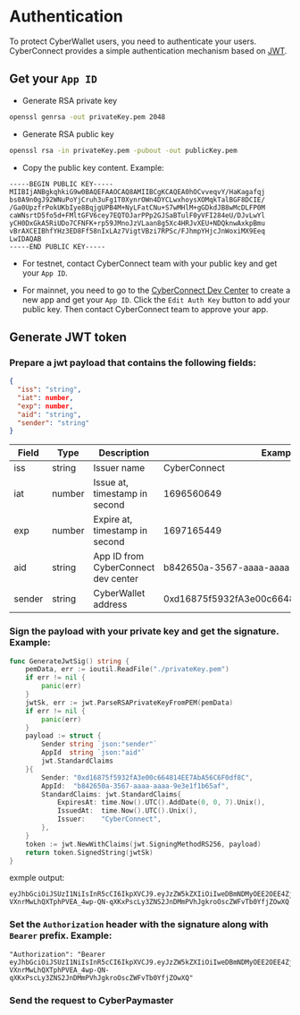 # Authentication

To protect CyberWallet users, you need to authenticate your users. CyberConnect provides a simple authentication mechanism based on [JWT](https://jwt.io/).

## Get your `App ID`

- Generate RSA private key

```bash
openssl genrsa -out privateKey.pem 2048
```

- Generate RSA public key

```bash
openssl rsa -in privateKey.pem -pubout -out publicKey.pem
```

- Copy the public key content. Example:

```key
-----BEGIN PUBLIC KEY-----
MIIBIjANBgkqhkiG9w0BAQEFAAOCAQ8AMIIBCgKCAQEA0hOCvveqvY/HaKagafqj
bs0A9n0gJ92WNuPoYjCruh3uFg1T0XynrOWn4DYCLwxhoysXOMqkTalBGF8DCIE/
/Ga0UpzfrPokUKbIye8BqjgUPB4M+NyLFatCNu+S7wMHlM+gGDkdJB8wMcDLFP0M
caWNsrtD5fo5d+FMltGFV6cey7EQTOJarPPp2GJSaBTulF0yVFI284eU/DJvLwYl
yCH0DxGkA5RiUDo7CFNFK+rp59JMnoJzVLaan8g5Xc4HRJvXEU+NDQknwAxkpBmu
vBrAXCEIBhfYHz3ED8Ff58nIxLAz7VigtVBzi7RPSc/FJhmpYHjcJnWoxiMX9Eeq
LwIDAQAB
-----END PUBLIC KEY-----
```

- For testnet, contact CyberConnect team with your public key and get your `App ID`.

- For mainnet, you need to go to the [CyberConnect Dev Center](https://dashboard.cyberconnect.me/) to create a new app and get your `App ID`. Click the `Edit Auth Key` button to add your public key. Then contact CyberConnect team to approve your app.

## Generate JWT token

### Prepare a jwt payload that contains the following fields: 
```json
{
  "iss": "string",
  "iat": number,
  "exp": number,
  "aid": "string",
  "sender": "string"
}
```
| Field  | Type   | Description                         | Example                                    |
| ------ | ------ | ----------------------------------- | ------------------------------------------ |
| iss    | string | Issuer name                         | CyberConnect                               |
| iat    | number | Issue at, timestamp in second       | 1696560649                                 |
| exp    | number | Expire at, timestamp in second      | 1697165449                                 |
| aid    | string | App ID from CyberConnect dev center | b842650a-3567-aaaa-aaaa-9e3e1f1b65af       |
| sender | string | CyberWallet address                 | 0xd16875f5932fA3e00c664814EE7AbA56C6F0df8C |

### Sign the payload with your private key and get the signature. Example:

```go
func GenerateJwtSig() string {
    pemData, err := ioutil.ReadFile("./privateKey.pem")
    if err != nil {
        panic(err)
    }
    jwtSk, err := jwt.ParseRSAPrivateKeyFromPEM(pemData)
    if err != nil {
        panic(err)
    }
    payload := struct {
        Sender string `json:"sender"`
        AppId  string `json:"aid"`
        jwt.StandardClaims
    }{
        Sender: "0xd16875f5932fA3e00c664814EE7AbA56C6F0df8C",
        AppId:  "b842650a-3567-aaaa-aaaa-9e3e1f1b65af",
        StandardClaims: jwt.StandardClaims{
            ExpiresAt: time.Now().UTC().AddDate(0, 0, 7).Unix(),
            IssuedAt:  time.Now().UTC().Unix(),
            Issuer:    "CyberConnect",
        },
    }
    token := jwt.NewWithClaims(jwt.SigningMethodRS256, payload)
    return token.SignedString(jwtSk)
}
```

exmple output:
```
eyJhbGciOiJSUzI1NiIsInR5cCI6IkpXVCJ9.eyJzZW5kZXIiOiIweDBmNDMyOEE2OEE4ZjBhNWExYzdkQmQ5MkExRDAyZjM0NDE5MzdEMjgiLCJhaWQiOiJhYjIzNDU5YS0zMmQ3LTQyMzUtODEyOS03N2JkNWRlMjdmYjEiLCJpc3MiOiJDeWJlckNvbm5lY3QiLCJleHAiOjIwMDg2NTU2MzksImlhdCI6MTY5MzI5NTYzOX0.kRneNtMAR84CCpo-VXnrMwLhQXTphPVEA_4wp-QN-qXKxPscLy3ZNS2JnDMmPVhJgkroOscZWFvTb0YfjZOwXQ
```

### Set the `Authorization` header with the signature along with `Bearer` prefix. Example:

```
"Authorization": "Bearer eyJhbGciOiJSUzI1NiIsInR5cCI6IkpXVCJ9.eyJzZW5kZXIiOiIweDBmNDMyOEE2OEE4ZjBhNWExYzdkQmQ5MkExRDAyZjM0NDE5MzdEMjgiLCJhaWQiOiJhYjIzNDU5YS0zMmQ3LTQyMzUtODEyOS03N2JkNWRlMjdmYjEiLCJpc3MiOiJDeWJlckNvbm5lY3QiLCJleHAiOjIwMDg2NTU2MzksImlhdCI6MTY5MzI5NTYzOX0.kRneNtMAR84CCpo-VXnrMwLhQXTphPVEA_4wp-QN-qXKxPscLy3ZNS2JnDMmPVhJgkroOscZWFvTb0YfjZOwXQ"
```

### Send the request to CyberPaymaster